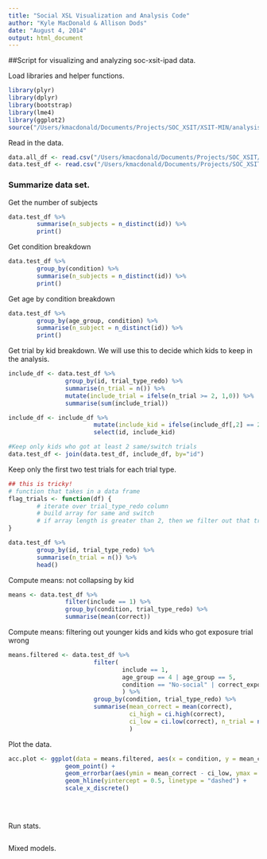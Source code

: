 ```yaml
---
title: "Social XSL Visualization and Analysis Code"
author: "Kyle MacDonald & Allison Dods"
date: "August 4, 2014"
output: html_document
---
```


##Script for visualizing and analyzing soc-xsit-ipad data.

Load libraries and helper functions.
```r
library(plyr)
library(dplyr)
library(bootstrap)
library(lme4)
library(ggplot2)
source("/Users/kmacdonald/Documents/Projects/SOC_XSIT/XSIT-MIN/analysis/Ranalysis/useful.R")
```

Read in the data. 

```r
data.all_df <- read.csv("/Users/kmacdonald/Documents/Projects/SOC_XSIT/processed_data/child/soc-xsit-ipad-alldata.csv")
data.test_df <- read.csv("/Users/kmacdonald/Documents/Projects/SOC_XSIT/processed_data/child/soc-xsit-ipad-testdata.csv")
```

### Summarize data set. 
Get the number of subjects 
```r
data.test_df %>%
        summarise(n_subjects = n_distinct(id)) %>%
        print()
```
Get condition breakdown
```r
data.test_df %>%
        group_by(condition) %>%
        summarise(n_subjects = n_distinct(id)) %>%
        print()
```
Get age by condition breakdown
```r
data.test_df %>%
        group_by(age_group, condition) %>%
        summarise(n_subject = n_distinct(id)) %>%
        print()
```
Get trial by kid breakdown. We will use this to decide which kids to keep
in the analysis. 
```r
include_df <- data.test_df %>%
                group_by(id, trial_type_redo) %>%
                summarise(n_trial = n()) %>%
                mutate(include_trial = ifelse(n_trial >= 2, 1,0)) %>%
                summarise(sum(include_trial))

include_df <- include_df %>% 
                        mutate(include_kid = ifelse(include_df[,2] == 2, 1,0)) %>%
                        select(id, include_kid)

#Keep only kids who got at least 2 same/switch trials
data.test_df <- join(data.test_df, include_df, by="id")
```
Keep only the first two test trials for each trial type.
```r
## this is tricky!
# function that takes in a data frame
flag_trials <- function(df) {
        # iterate over trial_type_redo column
        # build array for same and switch
        # if array length is greater than 2, then we filter out that trial
}

data.test_df %>%
        group_by(id, trial_type_redo) %>%
        summarise(n_trial = n()) %>%
        head()
```

Compute means: not collapsing by kid

```r
means <- data.test_df %>%
                filter(include == 1) %>%
                group_by(condition, trial_type_redo) %>%
                summarise(mean(correct))
```

Compute means: filtering out younger kids and kids who got exposure trial wrong

```r
means.filtered <- data.test_df %>%
                        filter(
                                include == 1, 
                                age_group == 4 | age_group == 5, 
                                condition == "No-social" | correct_exposure == TRUE 
                                ) %>%
                        group_by(condition, trial_type_redo) %>%
                        summarise(mean_correct = mean(correct), 
                                  ci_high = ci.high(correct), 
                                  ci_low = ci.low(correct), n_trial = n()
                                  )
```

Plot the data.

```r
acc.plot <- ggplot(data = means.filtered, aes(x = condition, y = mean_correct, colour = condition)) +
                geom_point() + 
                geom_errorbar(aes(ymin = mean_correct - ci_low, ymax = mean_correct + ci_high), width = 0.1) +
                geom_hline(yintercept = 0.5, linetype = "dashed") +
                scale_x_discrete()
        
        
        
```

Run stats.

```r

```

Mixed models.

```r


```
